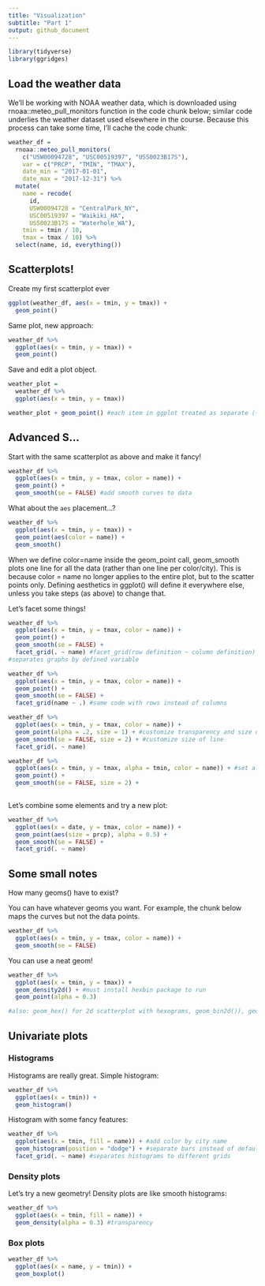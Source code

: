 ```yaml
---
title: "Visualization"
subtitle: "Part 1"
output: github_document
---
```


```r
library(tidyverse)
library(ggridges)
```

## Load the weather data

We’ll be working with NOAA weather data, which is downloaded using rnoaa::meteo_pull_monitors function in the code chunk below; similar code underlies the weather dataset used elsewhere in the course. Because this process can take some time, I’ll cache the code chunk:

```r
weather_df = 
  rnoaa::meteo_pull_monitors(
    c("USW00094728", "USC00519397", "USS0023B17S"),
    var = c("PRCP", "TMIN", "TMAX"), 
    date_min = "2017-01-01",
    date_max = "2017-12-31") %>%
  mutate(
    name = recode(
      id, 
      USW00094728 = "CentralPark_NY", 
      USC00519397 = "Waikiki_HA",
      USS0023B17S = "Waterhole_WA"),
    tmin = tmin / 10,
    tmax = tmax / 10) %>%
  select(name, id, everything())
```

## Scatterplots!

Create my first scatterplot ever
```r
ggplot(weather_df, aes(x = tmin, y = tmax)) + 
  geom_point()


```

Same plot, new approach:
```r
weather_df %>%
  ggplot(aes(x = tmin, y = tmax)) +
  geom_point()
```

Save and edit a plot object.
```r
weather_plot =
  weather_df %>%
  ggplot(aes(x = tmin, y = tmax))

weather_plot + geom_point() #each item in ggplot treated as separate (+ signs between)
```

## Advanced S\scatterplot...

Start with the same scatterplot as above and make it fancy!

```r
weather_df %>%
  ggplot(aes(x = tmin, y = tmax, color = name)) +
  geom_point() +
  geom_smooth(se = FALSE) #add smooth curves to data
```

What about the `aes` placement...?

```r
weather_df %>%
  ggplot(aes(x = tmin, y = tmax)) +
  geom_point(aes(color = name)) +
  geom_smooth()
```
When we define color=name inside the geom_point call, geom_smooth plots one line for all the data (rather than one line per color/city). This is because color = name no longer applies to the entire plot, but to the scatter points only. Defining aesthetics in ggplot() will define it everywhere else, unless you take steps (as above) to change that.

Let's facet some things!
```r
weather_df %>%
  ggplot(aes(x = tmin, y = tmax, color = name)) +
  geom_point() +
  geom_smooth(se = FALSE) +
  facet_grid(. ~ name) #facet_grid(row definition ~ column definition) where . = none
#separates graphs by defined variable

weather_df %>%
  ggplot(aes(x = tmin, y = tmax, color = name)) +
  geom_point() +
  geom_smooth(se = FALSE) +
  facet_grid(name ~ .) #same code with rows instead of columns

weather_df %>%
  ggplot(aes(x = tmin, y = tmax, color = name)) +
  geom_point(alpha = .2, size = 1) + #customize transparency and size of points
  geom_smooth(se = FALSE, size = 2) + #customize size of line
  facet_grid(. ~ name) 

weather_df %>%
  ggplot(aes(x = tmin, y = tmax, alpha = tmin, color = name)) + #set alpha to x in first line, transparency now depends on x. Can link aesthetics to variables here or define globally below.
  geom_point() + 
  geom_smooth(se = FALSE, size = 2) +
 
```

Let's combine some elements and try a new plot:

```r
weather_df %>%
  ggplot(aes(x = date, y = tmax, color = name)) +
  geom_point(aes(size = prcp), alpha = 0.5) + 
  geom_smooth(se = FALSE) + 
  facet_grid(. ~ name) 
```

## Some small notes

How many geoms() have to exist?

You can have whatever geoms you want. For example, the chunk below maps the curves but not the data points.

```r
weather_df %>%
  ggplot(aes(x = tmin, y = tmax, color = name)) +
  geom_smooth(se = FALSE)
```

You can use a neat geom!

```r
weather_df %>%
  ggplot(aes(x = tmin, y = tmax)) +
  geom_density2d() + #must install hexbin package to run
  geom_point(alpha = 0.3)

#also: geom_hex() for 2d scatterplot with hexograms, geom_bin2d()), geom_density2d(), etc
```

## Univariate plots

### Histograms
Histograms are really great. Simple histogram:
```r
weather_df %>%
  ggplot(aes(x = tmin)) +
  geom_histogram()
```

Histogram with some fancy features:

```r
weather_df %>%
  ggplot(aes(x = tmin, fill = name)) + #add color by city name
  geom_histogram(position = "dodge") + #separate bars instead of default overlaying
  facet_grid(. ~ name) #separates histograms to different grids
```

### Density plots
Let's try a new geometry! Density plots are like smooth histograms:

```r
weather_df %>%
  ggplot(aes(x = tmin, fill = name)) +
  geom_density(alpha = 0.3) #transparency
```

### Box plots

```r
weather_df %>%
  ggplot(aes(x = name, y = tmin)) +
  geom_boxplot()
```

```r

```

